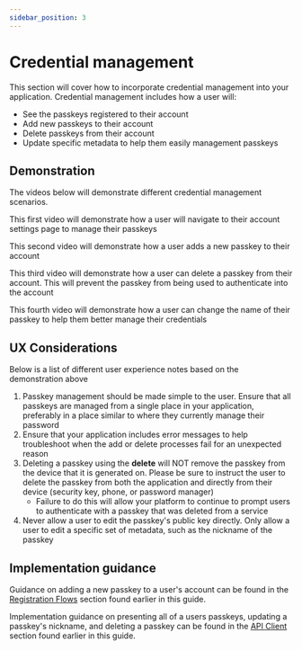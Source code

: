 ```yaml
---
sidebar_position: 3
---
```



# Credential management

This section will cover how to incorporate credential management into your application. Credential management includes how a user will:

- See the passkeys registered to their account
- Add new passkeys to their account
- Delete passkeys from their account
- Update specific metadata to help them easily management passkeys

## Demonstration

The videos below will demonstrate different credential management scenarios.

This first video will demonstrate how a user will navigate to their account settings page to manage their passkeys

This second video will demonstrate how a user adds a new passkey to their account

This third video will demonstrate how a user can delete a passkey from their account. This will prevent the passkey from being used to authenticate into the account

This fourth video will demonstrate how a user can change the name of their passkey to help them better manage their credentials

## UX Considerations

Below is a list of different user experience notes based on the demonstration above

1. Passkey management should be made simple to the user. Ensure that all passkeys are managed from a single place in your application, preferably in a place similar to where they currently manage their password
2. Ensure that your application includes error messages to help troubleshoot when the add or delete processes fail for an unexpected reason
3. Deleting a passkey using the **delete** will NOT remove the passkey from the device that it is generated on. Please be sure to instruct the user to delete the passkey from both the application and directly from their device (security key, phone, or password manager)
   - Failure to do this will allow your platform to continue to prompt users to authenticate with a passkey that was deleted from a service
4. Never allow a user to edit the passkey's public key directly. Only allow a user to edit a specific set of metadata, such as the nickname of the passkey

## Implementation guidance

Guidance on adding a new passkey to a user's account can be found in the [Registration Flows](/docs/web-client/reg-flow) section found earlier in this guide.

Implementation guidance on presenting all of a users passkeys, updating a passkey's nickname, and deleting a passkey can be found in the [API Client](/docs/web-client/api-client#credential-management-apis) section found earlier in this guide.
